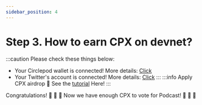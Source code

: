 ```yaml
---
sidebar_position: 4
---
```


# Step 3. How to earn CPX on devnet?
:::caution Please check these things below:
- Your Circlepod wallet is connected! More details: [Click](/docs/wallet/connect-wallet)
- Your Twitter's account is connected! More details: [Click](/docs/wallet/connect-twitter)
:::
:::info Apply CPX airdrop
🔸 See the [tutorial](/docs/wallet/airdrop) Here!
:::

Congratulations! 🎉 🎉 🎉 Now we have enough CPX to vote for Podcast! 🚀 🚀 🚀